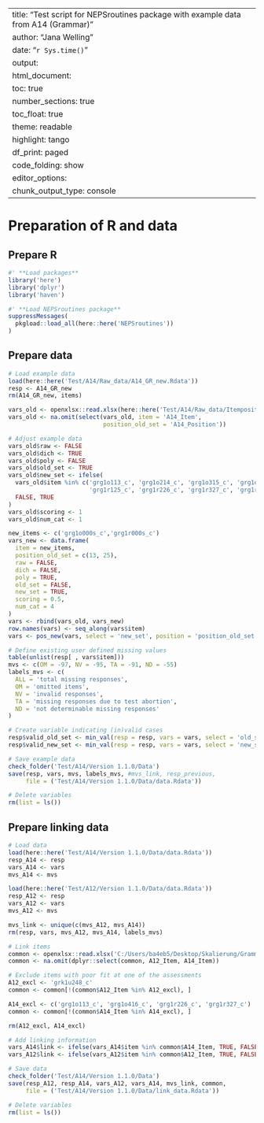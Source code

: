 
---
title: "Test script for NEPSroutines package with example data from A14 (Grammar)"
author: "Jana Welling"
date: "`r Sys.time()`"
output:
  html_document:
    toc: true
    number_sections: true
    toc_float: true
    theme: readable
    highlight: tango
    df_print: paged
    code_folding: show
editor_options: 
  chunk_output_type: console
---
  
# Preparation of R and data
  
## Prepare R
  
```{r preparation, warning = FALSE, message = FALSE, comment = NA, results = 'hide'}

#' **Load packages**
library('here')
library('dplyr')
library('haven')

#' **Load NEPSroutines package**
suppressMessages(
  pkgload::load_all(here::here('NEPSroutines'))
)

```

## Prepare data

```{r data, warning = FALSE, message = FALSE, comment = NA, results = 'hide', eval = FALSE}
# Load example data
load(here::here('Test/A14/Raw_data/A14_GR_new.Rdata'))
resp <- A14_GR_new
rm(A14_GR_new, items)

vars_old <- openxlsx::read.xlsx(here::here('Test/A14/Raw_data/Itempositionen.xlsx'))
vars_old <- na.omit(select(vars_old, item = 'A14_Item',
                           position_old_set = 'A14_Position'))

# Adjust example data
vars_old$raw <- FALSE
vars_old$dich <- TRUE
vars_old$poly <- FALSE
vars_old$old_set <- TRUE
vars_old$new_set <- ifelse(
  vars_old$item %in% c('grg1o113_c', 'grg1o214_c', 'grg1o315_c', 'grg1o416_c',
                       'grg1r125_c', 'grg1r226_c', 'grg1r327_c', 'grg1r428_c'),
  FALSE, TRUE
)
vars_old$scoring <- 1
vars_old$num_cat <- 1

new_items <- c('grg1o000s_c','grg1r000s_c')
vars_new <- data.frame(
  item = new_items,
  position_old_set = c(13, 25),
  raw = FALSE,
  dich = FALSE,
  poly = TRUE,
  old_set = FALSE,
  new_set = TRUE,
  scoring = 0.5,
  num_cat = 4
)
vars <- rbind(vars_old, vars_new)
row.names(vars) <- seq_along(vars$item)
vars <- pos_new(vars, select = 'new_set', position = 'position_old_set')

# Define existing user defined missing values
table(unlist(resp[ , vars$item]))
mvs <- c(OM = -97, NV = -95, TA = -91, ND = -55)
labels_mvs <- c(
  ALL = 'total missing responses',
  OM = 'omitted items',
  NV = 'invalid responses',
  TA = 'missing responses due to test abortion',
  ND = 'not determinable missing responses'
)

# Create variable indicating (in)valid cases
resp$valid_old_set <- min_val(resp = resp, vars = vars, select = 'old_set', invalid = mvs)
resp$valid_new_set <- min_val(resp = resp, vars = vars, select = 'new_set', invalid = mvs)

# Save example data
check_folder('Test/A14/Version 1.1.0/Data')
save(resp, vars, mvs, labels_mvs, #mvs_link, resp_previous, 
     file = ('Test/A14/Version 1.1.0/Data/data.Rdata'))

# Delete variables
rm(list = ls())
```

## Prepare linking data
```{r data}
# Load data
load(here::here('Test/A14/Version 1.1.0/Data/data.Rdata'))
resp_A14 <- resp
vars_A14 <- vars
mvs_A14 <- mvs

load(here::here('Test/A12/Version 1.1.0/Data/data.Rdata'))
resp_A12 <- resp
vars_A12 <- vars
mvs_A12 <- mvs

mvs_link <- unique(c(mvs_A12, mvs_A14))
rm(resp, vars, mvs_A12, mvs_A14, labels_mvs)

# Link items
common <- openxlsx::read.xlsx('C:/Users/ba4eb5/Desktop/Skalierung/Grammatik/Itempositionen.xlsx')
common <- na.omit(dplyr::select(common, A12_Item, A14_Item))

# Exclude items with poor fit at one of the assessments
A12_excl <- 'grk1u248_c'
common <- common[!(common$A12_Item %in% A12_excl), ]

A14_excl <- c('grg1o113_c', 'grg1o416_c', 'grg1r226_c', 'grg1r327_c')
common <- common[!(common$A14_Item %in% A14_excl), ]

rm(A12_excl, A14_excl)

# Add linking information
vars_A14$link <- ifelse(vars_A14$item %in% common$A14_Item, TRUE, FALSE)
vars_A12$link <- ifelse(vars_A12$item %in% common$A12_Item, TRUE, FALSE)

# Save data
check_folder('Test/A14/Version 1.1.0/Data')
save(resp_A12, resp_A14, vars_A12, vars_A14, mvs_link, common,
     file = ('Test/A14/Version 1.1.0/Data/link_data.Rdata'))

# Delete variables
rm(list = ls())
```
